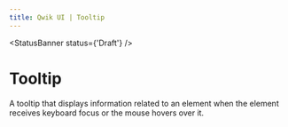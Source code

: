 ```yaml
---
title: Qwik UI | Tooltip
---
```


<StatusBanner status={'Draft'} />

# Tooltip

A tooltip that displays information related to an element when the element receives keyboard focus or the mouse hovers over it.

<Showcase name="hero" />
